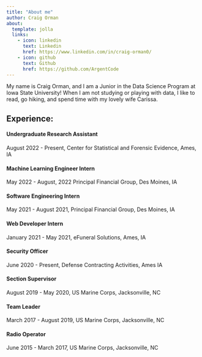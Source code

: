 ```yaml
---
title: "About me"
author: Craig Orman
about: 
  template: jolla
  links:
    - icon: linkedin
      text: Linkedin
      href: https://www.linkedin.com/in/craig-orman0/
    - icon: github
      text: Github
      href: https://github.com/ArgentCode
---
```


My name is Craig Orman, and I am a Junior in the Data Science Program at Iowa State University! When I am not studying or playing with data, I like to read, go hiking, and spend time with my lovely wife Carissa. 

## Experience:

#### Undergraduate Research Assistant
August 2022 - Present, Center for Statistical and Forensic Evidence, Ames, IA

#### Machine Learning Engineer Intern
May 2022 - August, 2022 Principal Financial Group, Des Moines, IA

#### Software Engineering Intern
May 2021 - August 2021, Principal Financial Group, Des Moines, IA

#### Web Developer Intern
January 2021 - May 2021, eFuneral Solutions, Ames, IA

#### Security Officer
June 2020 - Present, Defense Contracting Activities, Ames IA

#### Section Supervisor
August 2019 - May 2020, US Marine Corps, Jacksonville, NC

#### Team Leader
March 2017 - August 2019, US Marine Corps, Jacksonville, NC

#### Radio Operator
June 2015 - March 2017, US Marine Corps, Jacksonville, NC
